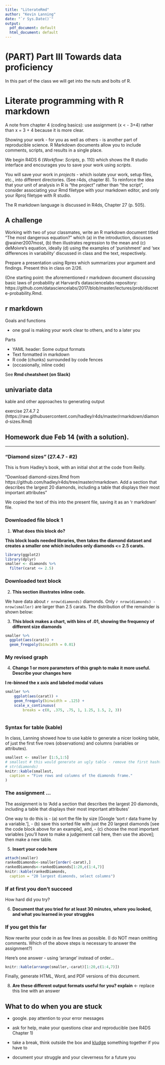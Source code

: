 ```yaml
---
title: "LiterateRmd"
author: "Kevin Lanning"
date: "`r Sys.Date()`"
output:
  pdf_document: default
  html_document: default
---
```

# (PART) Part III Towards data proficiency  {-}

In this part of the class we will get into the nuts and bolts of R.

# Literate programming with R markdown

A note from chapter 4 (coding basics): use assignment (x < - 3+4) rather than x = 3 + 4 because it is more clear.

Showing your work - for you as well as others - is another part of reproducible science.  R Markdown documents allow you to include comments, scripts, and results in a single place. 

We begin R4DS 6 (*Workflow: Scripts*, p. 110) which shows the R studio interface and encourages you to save your work using *scripts*. 

You will save your work in *projects* - which isolate your work, setup files, etc., into different directories. (See r4ds, chapter 8). To reinforce the idea that your unit of analysis in R is "the project" rather than "the script", consider associating your Rmd filetype with your markdown editor, and only your Rproj filetype with R studio.

The R markdown language is discussed in R4ds, Chapter 27 (p. 505).

## A challenge

Working with two of your classmates, write an R markdown document titled "The most dangerous equation?" which (a) in the introduction, discusses @wainer2007most, (b) then illustrates regression to the mean and (c) deMoivre's equation, ideally (d) using the examples of 'punishment' and 'sex differences in variability' discussed in class and the text, respectively.

Prepare a presentation using Rpres which summarizes your argument and findings. Present this in class on 2/26.

(One starting point: the aforementioned r markdown document discussing basic laws of probability at Harvard's datasciencelabs repository: https://github.com/datasciencelabs/2017/blob/master/lectures/prob/discrete-probability.Rmd. 

## r markdown 

Goals and functions

 - one goal is making your work clear to others, and to a later you

Parts

 - YAML header: Some output formats
 - Text formatted in markdown
 - R code (chunks) surrounded by code fences
 - (occasionally, inline code)

See **Rmd cheatsheet (on Slack)**

## univariate data

kable and other approaches to generating output

exercise 27.4.7 2 (https://raw.githubusercontent.com/hadley/r4ds/master/rmarkdown/diamond-sizes.Rmd)

## Homework due Feb 14 (with a solution).

----

### "Diamond sizes" (27.4.7 - #2)

This is from Hadley's book, with an initial shot at the code from Reilly.

"Download diamond-sizes.Rmd from https://github.com/hadley/r4ds/tree/master/rmarkdown. Add a section that describes the largest 20 diamonds, including a table that displays their most important attributes"

We copied the text of this into the present file, saving it as an 'r markdown' file.

### Downloaded file block 1

1) **What does this block do?**

**This block loads needed libraries, then takes the diamond dataset and creates a smaller one which includes only diamonds <= 2.5 carats.** 

```r
library(ggplot2)
library(dplyr)
smaller <- diamonds %>% 
  filter(carat <= 2.5)
```

### Downloaded text block

2) **This section illustrates inline code.**

We have data about `r nrow(diamonds)` diamonds. Only 
`r nrow(diamonds) - nrow(smaller)` are larger than
2.5 carats. The distribution of the remainder is shown
below:

3) **This block makes a chart, with bins of .01, showing the frequency of different size diamonds**

```r
smaller %>% 
  ggplot(aes(carat)) + 
  geom_freqpoly(binwidth = 0.01)
```

### My revised graph

4) **Change 1 or more parameters of this graph to make it more useful.  Describe your changes here**

**I re-binned the x axis and labeled modal values** 

```r
smaller %>% 
    ggplot(aes(carat)) + 
    geom_freqpoly(binwidth = .125) +
    scale_x_continuous(
        breaks = c(0, .375, .75, 1, 1.25, 1.5, 2, 3))
    
```

### Syntax for table (kable)

In class, Lanning showed how to use kable to generate a nicer looking table, of just the first five rows (observations) and columns (variables or attributes).

```r
smallest <- smaller [1:5,1:5]
# smallest # this would generate an ugly table - remove the first hashtag if you don't believe me
# str(diamonds)
knitr::kable(smallest, 
  caption = "Five rows and columns of the diamonds frame."
)
```

### The assignment ... 

The assignment is to 'Add a section that describes the largest 20 diamonds, including a table that displays their most important attributes'

One way to do this is 
- (a) sort the file by size [Google 'sort r data frame by a variable.'], 
- (b) save this sorted file with just the 20 largest diamonds [see the code block above for an example], and,
- (c) choose the most important variables [you'll have to make a judgement call here, then use the above]; then make a new table. 

5) **Insert your code here**

```r
attach(smaller)
rankedDiamonds<-smaller[order(-carat),]
rankedDiamonds<-rankedDiamonds[1:20,c(1:4,7)]
knitr::kable(rankedDiamonds, 
  caption = "20 largest diamonds, select columns")
```

### If at first you don't succeed

How hard did you try? 

6) **Document that you tried for at least 30 minutes, where you looked, and what you learned in your struggles**

### If you get this far

Now rewrite your code in as few lines as possible. (I do NOT mean omitting comments.  Which of the above steps is necessary to answer the assignment?) 

Here's one answer - using 'arrange' instead of order...
```r
knitr::kable(arrange(smaller,-carat)[1:20,c(1:4,7)])
```

Finally, generate HTML, Word, and PDF versions of this document. 

8) **Are these different output formats useful for you? explain**  <- replace this line with an answer

## What to do when you are stuck

- google. pay attention to your error messages

- ask for help, make your questions clear and reproducible (see R4DS Chapter 1)

- take a break, think outside the box and [kludge](https://www.google.com/search?newwindow=1&safe=active&rlz=1C1SQJL_enUS782US782&q=Dictionary#dobs=kludge) something together if you have to

- document your struggle and your cleverness for a future you

